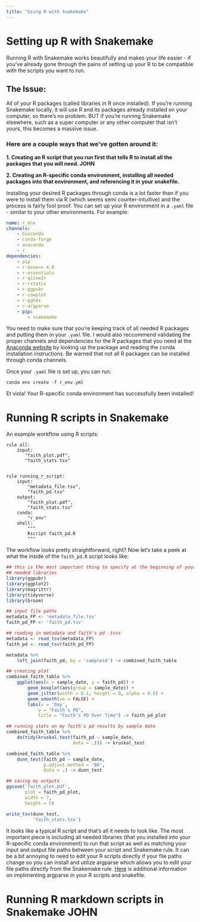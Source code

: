```yaml
---
title: "Using R with Snakemake"
---
```


# Setting up R with Snakemake 
Running R with Snakemake works beautifully and makes your life easier - if you've already gone through the pains of setting up your R to be compatible with the scripts you want to run. 

## The Issue: 
All of your R packages (called libraries in R once installed). If you're running Snakemake locally, it will use R and its packages already installed on your computer, so there's no problem. BUT if you're running Snakemake elsewhere, such as a super computer or any other computer that isn't yours, this becomes a massive issue. 

### Here are a couple ways that we've gotten around it:
**1. Creating an R script that you run first that tells R to install all the packages that you will need. JOHN**

**2. Creating an R-specific conda environment, installing all needed packages into that environment, and referencing it in your snakefile.**
    
Installing your desired R packages through conda is a lot faster than if you were to install them via R (which seems semi counter-intuitive) and the process is fairly fool proof. You can set up your R environment in a `.yaml` file - similar to your other environments. For example:

```yaml
name: r_env
channels:
    - bioconda
    - conda-forge
    - anaconda
    - r
dependencies:
    - pip
    - r-base=> 4.0
    - r-essentials
    - r-qiime2r
    - r-rstatix
    - r-ggpubr
    - r-cowplot
    - r-ggh4x
    - r-argparse
    - pip:
        - snakemake
```

You need to make sure that you're keeping track of all needed R packages and putting them in your `.yaml` file. I would also reccommend validating the proper channels and dependencies for the R packages that you need at the [Anaconda website](https://anaconda.org/anaconda/repo) by looking up the package and reading the conda installation instructions. Be warned that not all R packages can be installed through conda channels. 

Once your `.yaml` file is set up, you can run:

```
conda env create -f r_env.yml
```

Et viola! Your R-specific conda environment has successfully been installed!

# Running R scripts in Snakemake

An example workflow using R scripts:

```snakemake
rule all:
    input:
       "faith_plot.pdf",
       "faith_stats.tsv" 


rule running_r_script:
    input:
        "metadata_file.tsv",
        "faith_pd.tsv"
    output:
        "faith_plot.pdf",
        "faith_stats.tsv"
    conda:
        "r_env"
    shell:
        """
        Rscript faith_pd.R 
        """
```

The workflow looks pretty straightforward, right? Now let's take a peek at what the inside of the `faith_pd.R` script looks like:

```R
## this is the most important thing to specify at the beginning of your script
## needed libraries
library(ggpubr)
library(ggplot2)
library(magrittr)
library(tidyverse)
library(broom)

## input file paths 
metadata_FP <- 'metadata_file.tsv'
faith_pd_FP <- 'faith_pd.tsv'

## reading in metadata and faith's pd .tsvs
metadata <- read_tsv(metadata_FP)
faith_pd <- read_tsv(faith_pd_FP)

metadata %>%
    left_join(faith_pd, by = 'sampleid') -> combined_faith_table

## creating plot
combined_faith_table %>%
    ggplot(aes(x = sample_date, y = faith_pd)) +
        geom_boxplot(aes(group = sample_date)) +
        geom_jitter(width = 0.1, height = 0, alpha = 0.6) +
        geom_smooth(se = FALSE) +
        labs(x = 'Day',
            y = "Faith's PD",
            title = "Faith's PD Over Time") -> faith_pd_plot

## running stats on my faith's pd results by sample date
combined_faith_table %>%
    do(tidy(kruskal.test(faith_pd ~ sample_date,
                         data = .))) -> kruskal_test

combined_faith_table %>%
    dunn_test(faith_pd ~ sample_date,
              p.adjust.method = 'BH',
              data = .) -> dunn_test

## saving my outputs
ggsave('faith_plot.pdf',
       plot = faith_pd_plot,
       width = 7,
       height = 5)

write_tsv(dunn_test,
          'faith_stats.tsv')
```

It looks like a typical R script and that's all it needs to look like. The most important piece is including all needed libraries (that you installed into your R-specific conda environment) to run that script as well as matching your input and output file paths between your script and Snakemake rule. It can be a bit annoying to need to edit your R scripts directly if your file paths change so you can install and utilize argparse which allows you to edit your file paths directly from the Snakemake rule. [Here](https://cran.r-project.org/web/packages/argparse/argparse.pdf) is additional information on implimenting argparse in your R scripts and snakefile.


# Running R markdown scripts in Snakemake JOHN 
